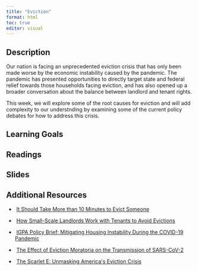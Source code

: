 ```yaml
---
title: "Eviction"
format: html
toc: true
editor: visual
---
```


## Description

Our nation is facing an unprecedented eviction crisis that has only been made worse by the economic instability caused by the pandemic. The pandemic has presented opportunities to directly target state and federal relief towards those households facing eviction, and has also opened up a broader conversation about the balance between landlord and tenant rights.

This week, we will explore some of the root causes for eviction and will add complexity to our understnding by examining some of the current policy debates for how to address this crisis.\

## Learning Goals

## Readings

## Slides

## Additional Resources

-    [It Should Take More than 10 Minutes to Evict Someone](https://www.nytimes.com/2022/01/13/opinion/housing-eviction.html)

-    [How Small-Scale Landlords Work with Tenants to Avoid Evictions](https://housingmatters.urban.org/research-summary/how-small-scale-landlords-work-tenants-avoid-evictions)

-    [IGPA Policy Brief: Mitigating Housing Instability During the COVID-19 Pandemic](https://igpa.uillinois.edu/sites/igpa.uillinois.edu/files/reports/PolicySpotlight_HousingInstability.pdf)

-    [The Effect of Eviction Moratoria on the Transmission of SARS-CoV-2](https://www.nature.com/articles/s41467-021-22521-5)

-    [The Scarlet E: Unmasking America\'s Eviction Crisis](https://www.wnycstudios.org/podcasts/otm/scarlet-e-unmasking-americas-eviction-crisis)
